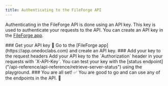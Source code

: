 ```yaml
---
title: Authenticating to the FileForge API
---
```


Authenticating in the FileForge API is done using an API key. This key is used to authenticate your requests to the API. You can create an API key in the [FileForge app](https://app.onedoclabs.com).

<Steps>
  ### Get your API key 🔑
    Go to the [FileForge app](https://app.onedoclabs.com) and create an API key.
  ### Add your key to the request headers 
    Add your API key to the `Authorization` header in your requests with `X-API-Key`. You can test your key with the [status endpoint]("/api-reference/api-reference/retrieve-server-status") using the playground.
  ### You are all set! ✅
  You are good to go and can use any of the endpoints in the API. 👷
</Steps>